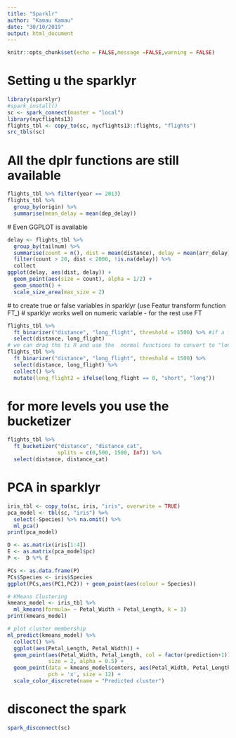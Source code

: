 ```yaml
---
title: "Sparklr"
author: "Kamau Kamau"
date: "30/10/2019"
output: html_document
---
```


```r
knitr::opts_chunk$set(echo = FALSE,message =FALSE,warning = FALSE)
```

# Setting u the sparklyr

```r
library(sparklyr)
#spark_install()
sc <- spark_connect(master = "local")
library(nycflights13)
flights_tbl <- copy_to(sc, nycflights13::flights, "flights")
src_tbls(sc)
```

# All the dplr functions are still available

```r
flights_tbl %>% filter(year == 2013)
flights_tbl %>% 
  group_by(origin) %>% 
  summarise(mean_delay = mean(dep_delay))
```
 
 # Even GGPLOT is available
```r
delay <- flights_tbl %>% 
  group_by(tailnum) %>%
  summarise(count = n(), dist = mean(distance), delay = mean(arr_delay)) %>%
  filter(count > 20, dist < 2000, !is.na(delay)) %>% 
  collect
ggplot(delay, aes(dist, delay)) +
  geom_point(aes(size = count), alpha = 1/2) +
  geom_smooth() +
  scale_size_area(max_size = 2)
```
 
 # to create true or false variables in sparklyr (use Featur transform function FT_)
 # sparklyr works well on numeric variable - for the rest use  FT
 
```r
flights_tbl %>% 
  ft_binarizer("distance", "long_flight", threshold = 1500) %>% #if a flight > 1500 ( long)
  select(distance, long_flight)
# we can drag ths ti R and use the  normal functions to convert to "long or "short"
flights_tbl %>% 
  ft_binarizer("distance", "long_flight", threshold = 1500) %>% 
  select(distance, long_flight) %>% 
  collect() %>% 
  mutate(long_flight2 = ifelse(long_flight == 0, "short", "long"))
```
 
# for more levels you use the bucketizer

```r
flights_tbl %>% 
  ft_bucketizer("distance", "distance_cat", 
                splits = c(0,500, 1500, Inf)) %>% 
  select(distance, distance_cat)
```

# PCA in sparklyr
```r
iris_tbl <- copy_to(sc, iris, "iris", overwrite = TRUE)
pca_model <- tbl(sc, "iris") %>%
  select(-Species) %>% na.omit() %>%
  ml_pca()
print(pca_model)

D <- as.matrix(iris[1:4])
E <- as.matrix(pca_model$pc)
P <-  D %*% E

PCs <- as.data.frame(P)
PCs$Species <- iris$Species
ggplot(PCs,aes(PC1,PC2)) + geom_point(aes(colour = Species))
```
```r
# KMeans Clustering
kmeans_model <- iris_tbl %>%
  ml_kmeans(formula= ~ Petal_Width + Petal_Length, k = 3)
print(kmeans_model)

# plot cluster membership
ml_predict(kmeans_model) %>%
  collect() %>%
  ggplot(aes(Petal_Length, Petal_Width)) +
  geom_point(aes(Petal_Width, Petal_Length, col = factor(prediction+1)),
             size = 2, alpha = 0.5) + 
  geom_point(data = kmeans_model$centers, aes(Petal_Width, Petal_Length),
             pch = 'x', size = 12) +
  scale_color_discrete(name = "Predicted cluster")
```

# disconect the spark

```r
spark_disconnect(sc)
```

